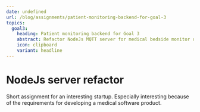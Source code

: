 ```yaml
---
date: undefined
url: /blog/assignments/patient-monitoring-backend-for-goal-3
topics:
  goal3:
    heading: Patient monitoring backend for Goal 3
    abstract: Refactor NodeJs MQTT server for medical bedside monitor using NodeJs best practices.
    icon: clipboard
    variant: headline
---
```

# NodeJs server refactor

Short assignment for an interesting startup. Especially interesting because of
the requirements for developing a medical software product.

